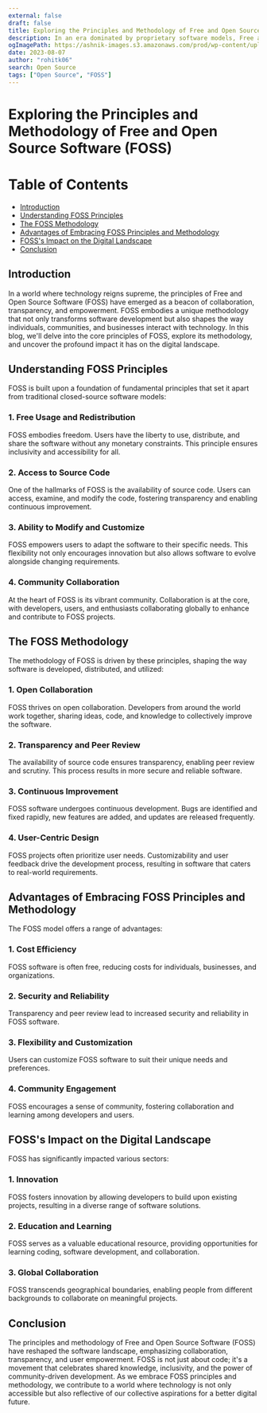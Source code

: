 ```yaml
---
external: false
draft: false
title: Exploring the Principles and Methodology of Free and Open Source Software (FOSS)
description: In an era dominated by proprietary software models, Free and Open Source Software (FOSS) stands as a testament to the power of collaborative creation, community-driven development, and shared knowledge. The FOSS movement has breathed life into a new paradigm where software is not just a product but a collaborative effort that empowers users and developers alike. In this blog, we'll explore the core principles that underpin FOSS, its impact on the software landscape, and how it has catalyzed innovation in the digital age.
ogImagePath: https://ashnik-images.s3.amazonaws.com/prod/wp-content/uploads/2021/07/20063303/open-source-101-everything.jpg
date: 2023-08-07
author: "rohitk06"
search: Open Source
tags: ["Open Source", "FOSS"]
---
```


# Exploring the Principles and Methodology of Free and Open Source Software (FOSS)

# Table of Contents

- [Introduction](#introduction)
- [Understanding FOSS Principles](#understanding-foss-principles)
- [The FOSS Methodology](#the-foss-methodology)
- [Advantages of Embracing FOSS Principles and Methodology](#advantages-of-embracing-foss-principles-and-methodology)
- [FOSS's Impact on the Digital Landscape](#fosss-impact-on-the-digital-landscape)
- [Conclusion](#conclusion)


## Introduction

In a world where technology reigns supreme, the principles of Free and Open Source Software (FOSS) have emerged as a beacon of collaboration, transparency, and empowerment. FOSS embodies a unique methodology that not only transforms software development but also shapes the way individuals, communities, and businesses interact with technology. In this blog, we'll delve into the core principles of FOSS, explore its methodology, and uncover the profound impact it has on the digital landscape.

## Understanding FOSS Principles

FOSS is built upon a foundation of fundamental principles that set it apart from traditional closed-source software models:

### 1. Free Usage and Redistribution

FOSS embodies freedom. Users have the liberty to use, distribute, and share the software without any monetary constraints. This principle ensures inclusivity and accessibility for all.

### 2. Access to Source Code

One of the hallmarks of FOSS is the availability of source code. Users can access, examine, and modify the code, fostering transparency and enabling continuous improvement.

### 3. Ability to Modify and Customize

FOSS empowers users to adapt the software to their specific needs. This flexibility not only encourages innovation but also allows software to evolve alongside changing requirements.

### 4. Community Collaboration

At the heart of FOSS is its vibrant community. Collaboration is at the core, with developers, users, and enthusiasts collaborating globally to enhance and contribute to FOSS projects.

## The FOSS Methodology

The methodology of FOSS is driven by these principles, shaping the way software is developed, distributed, and utilized:

### 1. Open Collaboration

FOSS thrives on open collaboration. Developers from around the world work together, sharing ideas, code, and knowledge to collectively improve the software.

### 2. Transparency and Peer Review

The availability of source code ensures transparency, enabling peer review and scrutiny. This process results in more secure and reliable software.

### 3. Continuous Improvement

FOSS software undergoes continuous development. Bugs are identified and fixed rapidly, new features are added, and updates are released frequently.

### 4. User-Centric Design

FOSS projects often prioritize user needs. Customizability and user feedback drive the development process, resulting in software that caters to real-world requirements.

## Advantages of Embracing FOSS Principles and Methodology

The FOSS model offers a range of advantages:

### 1. Cost Efficiency

FOSS software is often free, reducing costs for individuals, businesses, and organizations.

### 2. Security and Reliability

Transparency and peer review lead to increased security and reliability in FOSS software.

### 3. Flexibility and Customization

Users can customize FOSS software to suit their unique needs and preferences.

### 4. Community Engagement

FOSS encourages a sense of community, fostering collaboration and learning among developers and users.

## FOSS's Impact on the Digital Landscape

FOSS has significantly impacted various sectors:

### 1. Innovation

FOSS fosters innovation by allowing developers to build upon existing projects, resulting in a diverse range of software solutions.

### 2. Education and Learning

FOSS serves as a valuable educational resource, providing opportunities for learning coding, software development, and collaboration.

### 3. Global Collaboration

FOSS transcends geographical boundaries, enabling people from different backgrounds to collaborate on meaningful projects.

## Conclusion

The principles and methodology of Free and Open Source Software (FOSS) have reshaped the software landscape, emphasizing collaboration, transparency, and user empowerment. FOSS is not just about code; it's a movement that celebrates shared knowledge, inclusivity, and the power of community-driven development. As we embrace FOSS principles and methodology, we contribute to a world where technology is not only accessible but also reflective of our collective aspirations for a better digital future.


